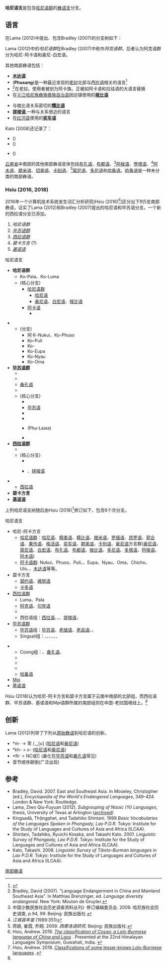 {{Infobox language family
|name =哈尼语支
|altname =南部彝语
|region = [[华南|华南]]和[[中南半岛|中南半岛]]
|ethnicity = 
|familycolor =汉藏语系
|fam2 = ([[藏缅语族|藏缅语族]])
|fam3 = [[缅彝语群|缅彝语群]]
|fam4 = [[彝语支|彝语支]]
|glotto = hani1249
|glottorefname = Hani–Jino
}}

'''哈尼语支'''是包含[[哈尼语群|哈尼语群]]的[[彝语支|彝语支]]分支。

==语言==
{{See also|丰沙里省#语言}}

在Lama (2012)中提出、包含Bradley (2007)的分支树如下：

{{clade
|label1='''Hanoish'''
|1={{clade
|1=[[基诺语|基诺语]]
|2={{clade
|label1=毕苏语组
|1={{clade
|1={{le|Côông|Côông language}}
|2={{clade
|1=[[桑孔语|桑孔语]]
|2=[[毕苏语|毕苏语]]([[老缅语|老缅语]])、{{le|Phunoi|Phunoi language}}({{le|Sinsali|Sinsali language}}、Singsili)、{{le|Pyen|Pyen language}}
}}
}}
|2={{clade
|label1=哈尼语群
|1={{clade
|1=[[西拉语|西拉语]]、{{le|Phana'|Phana’ language}}
|2={{clade
|1=[[阿克语|阿克语]] ({{le|Chepya|Chepya language}})
|2=[[哈尼语群|哈尼语群]] ([[阿卡语|阿卡语]]–[[哈尼语|哈尼语]]、[[豪尼语|豪尼语]])
}}
}}
|label2=碧卡方言
|2={{clade
|1=[[碧约语|碧约语]]、[[Enu_language|Enu]]、[[Mpi_language|Mpi]]
|2=[[卡多语|卡多语]]
}}
}}
}}
}}
}}

Lama (2012)中的''哈尼语群''在Bradley (2007)中称作''阿克语群''，后者认为阿克语群分为哈尼-阿卡语和豪尼-白宏语。

其他南部彝语包括：
*'''[[木达语|木达语]]'''
*'''{{le|Paza|Paza language}}'''('''Phusang''')是一种最近发现的[[老挝|老挝]]北部与[[西拉语|西拉语]]相关的语言<ref>{{Cite web |url=http://lingweb.eva.mpg.de/numeral/Paza.htm |title=存档副本 |access-date=2021-03-30 |archive-date=2011-05-12 |archive-url=https://web.archive.org/web/20110512214836/http://lingweb.eva.mpg.de/numeral/Paza.htm |dead-url=no }}</ref>
*'''{{le|Phana'|Phanaʼ language}}'''<ref name="Bradley2007">Bradley, David (2007). "Language Endangerment in China and Mainland Southeast Asia". In Matthias Brenzinger, ed. ''Language diversity endangered''. New York: Mouton de Gruyter.</ref>在老挝。使用者被划为阿卡族。正被如阿卡语和拉祜语的大语言替换
*在[[元江哈尼族彝族傣族自治县|元江哈尼族彝族傣族自治县]]因远镇使用的'''[[梭比语|梭比语]]'''

*与梭比语关系密切的'''[[糯比语|糯比语]]'''
*'''[[搓梭语|搓梭语]]''',一种与{{le|Khir|Khir language}}关系很近的语言
*在[[红河县|红河县]]使用的'''[[奕车语|奕车语]]'''

Kato (2008)还记录了：
*'''{{le|Muteun|Muteun language}}''' (''{{IPA|mɔ21 tɯ21}}'')
*'''{{le|Khongsat|Khongsat language}}''' (''{{IPA|su55 ma33}}'')

*'''{{le|Khir|Khir language}}''' (''{{IPA|la21 ja21}}'')

[[云南省|云南省]]中南部的其他南部彝语变体包括[[布孔语|布孔语]]、[[布都语|布都语]]、<ref>中国少数民族社会历史调查资料丛刊》修订编辑委员会. 2009. 哈尼族社会历史调查, p.94, 99. Beijing: 民族出版社.</ref>[[阿梭语|阿梭语]]、[[堕塔语|堕塔语]]、<ref>''江城县年鉴'' (1989:351)</ref>[[阿木语|阿木语]]、[[腊米语|腊米语]]、[[切弟语|切弟语]]、[[卡别语|卡别语]]、<ref>蒋颖, 崔霞, 乔翔. 2009. ''西摩洛语研究''. Beijing: 民族出版社.</ref>[[窝尼语|窝尼语]]、[[多尼语|多尼语]]和[[哈备语|哈备语]]。[[哈备语|哈备语]]是一种未分类的南部彝语。

===Hsiu (2016, 2018)===
2016年一个计算机技术系统发生词汇分析研究(Hsiu (2016)<ref name="Hsiu2016">Hsiu, Andrew. 2016. ''[https://zenodo.org/record/1127810 The classification of Cosao: a Lolo-Burmese language of China and Laos] {{Wayback|url=https://zenodo.org/record/1127810 |date=20200519142111 }}''. Presented at the 22nd Himalayan Languages Symposium, Guwahati, India. {{doi|10.5281/zenodo.1127809}}</ref>)区分出下列5支南部彝语，证实了Lama (2012)和Bradley (2007)提出的哈尼语和毕苏语分支。一个新的西拉语分支已添加。

#''哈尼语群''
#''[[毕苏语群|毕苏语群]]''
#''[[西拉语群|西拉语群]]''
#''碧卡方言'' (?)
#''[[基诺语|基诺语]]''

;哈尼语支
*'''哈尼语群'''
**Ko-Pala、Ko-Luma
**(核心分支)
***[[哈尼语群|哈尼语群]]
****[[哈尼语|哈尼语]]
****[[豪尼语|豪尼语]]、[[白宏语|白宏语]]、[[梭比语|梭比语]]
***[[阿卡语|阿卡语]]
****{{le|Muteun|Muteun language}}

****(分支)
*****阿卡-Nukui、Ko-Phuso
*****Ko-Puli
*****Ko-{{le|Chipia|Chepya language}}
*****Ko-Eupa
*****Ko-Nyau
*****Ko-Oma
*'''[[毕苏语群|毕苏语群]]'''
**{{le|Khongsat|Khongsat language}}
**{{le|Laoseng|Laoseng language}}
**[[桑孔语|桑孔语]]
**{{le|Pyen|Pyen language}}
**(核心分支)
***{{le|Lao-Pan|Laopan language}}
***[[毕苏语|毕苏语]]
***{{le|Phunoi|Phunoi language}}
***{{le|Phongset|Phongset language}}
***{{le|Phongku|Phongku language}} (Phu-Lawa)
***{{le|Phunyot|Phunyot language}}
*'''[[西拉语群|西拉语群]]'''
**{{le|Wanyä|Wanyä language}}
**(核心分支)
***{{le|Phusang|Paza language}}
***{{le|Khir|Khir language}}、[[搓梭语|搓梭语]]

***[[西拉语|西拉语]]
*'''碧卡方言'''
*'''[[基诺语|基诺语]]'''

上列哈尼语支树随后由Hsiu (2018)<ref name="Hsiu2018">Hsiu, Andrew. 2018. [https://sites.google.com/site/msealangs/home/blog/lolo-burmese Classifications of some lesser-known Lolo-Burmese languages] {{Wayback|url=https://sites.google.com/site/msealangs/home/blog/lolo-burmese |date=20201009124537 }}.</ref>修订如下，包含6个次分支。

;哈尼语支
*哈尼-阿卡方言
**[[哈尼语群|哈尼语群]]：[[哈尼语|哈尼语]]、[[糯美语|糯美语]]、[[糯比语|糯比语]]、[[腊米语|腊米语]]、[[罗缅语|罗缅语]]、[[昂罗语|昂罗语]]、[[郭合语|郭合语]]、[[果作语|果作语]]、[[格活语|格活语]]、[[奕车语|奕车语]]、[[期弟语|期弟语]]、[[卡别语|卡别语]]、[[豪尼语|豪尼语]]方言群([[豪尼语|豪尼语]]、[[窝尼语|窝尼语]]、[[白宏语|白宏语]]、[[布孔语|布孔语]]、[[布都语|布都语]]、[[梭比语|梭比语]]、[[多尼语|多尼语]]、[[多塔语|多塔语]]、[[阿梭语|阿梭语]]、[[阿木语|阿木语]])
**[[阿卡语群|阿卡语群]]: Nukui、Phuso、Puli、{{le|Chepya|Chepya language}}、Eupa、Nyau、Oma、Chicho、Ulo、{{le|Muteun|Muteun language}}、[[木达语|木达语]]等等。
*碧卡方言
**[[碧约语|碧约语]]、[[峨努语|峨努语]]
**[[卡多语|卡多语]]
*[[西拉语群|西拉语群]]
**Luma、Pala
**[[阿克语|阿克语]]、[[勾克语|勾克语]]
**{{le|Wanyä|Wanyä language}}
**西拉语组：[[西拉语|西拉语]]、{{le|Paza|Paza language}}、{{le|Khir|Khir language}}、[[搓梭语|搓梭语]]、{{le|Phana'|Phana’ language}}
*[[毕苏语群|毕苏语群]]
**[[毕苏语|毕苏语]]组：[[毕苏语|毕苏语]]、[[老缅语|老缅语]]、[[老品语|老品语]]、{{le|Pyen|Pyen language}}、{{le|Laopan|Laopan language}}
**Singsali组：{{le|Phunoi|Phunoi language}}、{{le|Sinsali|Sinsali language}}、{{le|Cantan|Cantan language}}、{{le|Laoseng|Laoseng language}}、{{le|Phongku|Phongku language}}、{{le|Phongset|Phongset language}}、{{le|Phunyot|Phunyot language}}

**Coong组：{{le|Côông|Côông language}}、[[桑孔语|桑孔语]]、{{le|Tsukong|Tsukong language}}
**{{le|Cauho|Cauho language}}
**{{le|Bantang|Bantang language}}
**{{le|Khongsat|Khongsat language}}
**[[哈备语|哈备语]]
*[[Mpi_language|Mpi]]
*[[基诺语|基诺语]]

Hsiu (2018)认为哈尼-阿卡方言和碧卡方言属于云南中南部的北部组，而西拉语群、毕苏语群、基诺语和Mpi语群所属的南部组则在中国-老挝国境线上。<ref name="Hsiu2018"/>

==创新==
Lama (2012)列举了下列从[[原始彝语|原始彝语]]到哈尼语的创新。

* *m- → 零 /__[u] ([[哈尼语|哈尼语]]和[[豪尼语|豪尼语]])
* *kh- > x- ([[哈尼语|哈尼语]]和[[豪尼语|豪尼语]])
* *N- > NC或C (鼻化在[[毕苏语|毕苏语]]和[[桑孔语|桑孔语]]常见)
* 音节顺序颠倒(广泛出现)

==参考==
{{reflist}}
* Bradley, David. 2007. East and Southeast Asia. In Moseley, Christopher (ed.), ''Encyclopedia of the World's Endangered Languages'', 349-424. London & New York: Routledge.
* Lama, Ziwo Qiu-Fuyuan (2012), ''Subgrouping of Nisoic (Yi) Languages'', thesis, University of Texas at Arlington ([https://www.webcitation.org/6AdB9D07H?url=https://dspace.uta.edu/bitstream/handle/10106/11161/Lama_uta_2502D_11591.pdf archived])
* Kingsadā, Thō̜ngphet, and Tadahiko Shintani. 1999 ''Basic Vocabularies of the Languages Spoken in Phongxaly, Lao P.D.R.'' Tokyo: Institute for the Study of Languages and Cultures of Asia and Africa (ILCAA).
* Shintani, Tadahiko, Ryuichi Kosaka, and Takashi Kato. 2001. ''Linguistic Survey of Phongxaly, Lao P.D.R.'' Tokyo: Institute for the Study of Languages and Cultures of Asia and Africa (ILCAA).
* Kato, Takashi. 2008. ''Linguistic Survey of Tibeto-Burman languages in Lao P.D.R.'' Tokyo: Institute for the Study of Languages and Cultures of Asia and Africa (ILCAA).

{{汉藏语系}}

{{中国语言}}
{{Lolo-Burmese languages}}

[[Category:南部彝语|]]